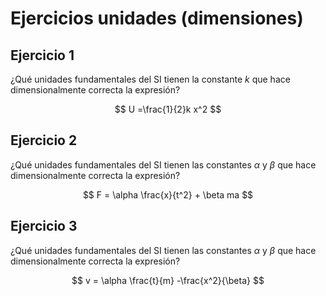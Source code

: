 # Ejercicios unidades (dimensiones)

::: {.callout-tip appearance="simple" icon=false collapse="true"}
## Ejercicio 1
¿Qué unidades fundamentales del SI tienen la constante $k$ que hace dimensionalmente correcta la expresión?

$$
U =\frac{1}{2}k x^2
$$

:::


::: {.callout-tip appearance="simple" icon=false collapse="true"}
## Ejercicio 2
¿Qué unidades fundamentales del SI tienen las constantes $\alpha$ y $\beta$ que hace dimensionalmente correcta la expresión?

$$
F = \alpha \frac{x}{t^2} + \beta ma
$$

:::

::: {.callout-tip appearance="simple" icon=false collapse="true"}
## Ejercicio 3
¿Qué unidades fundamentales del SI tienen las constantes $\alpha$ y $\beta$ que hace dimensionalmente correcta la expresión?

$$
v = \alpha \frac{t}{m} -\frac{x^2}{\beta}
$$

:::

